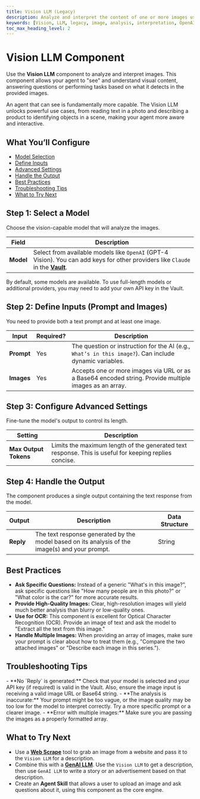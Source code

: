 ```yaml
---
title: Vision LLM (Legacy)
description: Analyze and interpret the content of one or more images using advanced AI vision models.
keywords: [Vision, LLM, legacy, image, analysis, interpretation, OpenAI, Claude, prompt]
toc_max_heading_level: 2
---
```


# Vision LLM Component

Use the **Vision LLM** component to analyze and interpret images. This component allows your agent to "see" and understand visual content, answering questions or performing tasks based on what it detects in the provided images.

<InfoCallout title="Why this matters">
An agent that can see is fundamentally more capable. The Vision LLM unlocks powerful use cases, from reading text in a photo and describing a product to identifying objects in a scene, making your agent more aware and interactive.
</InfoCallout>

<Spacer size="md" />

## What You’ll Configure

- [Model Selection](#step-1-select-a-model)
- [Define Inputs](#step-2-define-inputs-prompt-and-images)
- [Advanced Settings](#step-3-configure-advanced-settings)
- [Handle the Output](#step-4-handle-the-output)
- [Best Practices](#best-practices)
- [Troubleshooting Tips](#troubleshooting-tips)
- [What to Try Next](#what-to-try-next)

<Spacer size="md" />

## Step 1: Select a Model

Choose the vision-capable model that will analyze the images.

| Field   | Description                                                                                                   |
|---------|---------------------------------------------------------------------------------------------------------------|
| **Model** | Select from available models like `OpenAI` (GPT-4 Vision). You can add keys for other providers like `Claude` in the **[Vault](/docs/agent-studio/key-concepts/vault)**. |

<TipCallout title="API Keys">
By default, some models are available. To use full-length models or additional providers, you may need to add your own API key in the Vault.
</TipCallout>

<Spacer size="md" />

## Step 2: Define Inputs (Prompt and Images)

You need to provide both a text prompt and at least one image.

| Input   | Required?                   | Description                                                                                               |
|---------|-----------------------------|-----------------------------------------------------------------------------------------------------------|
| **Prompt**| <Badge type="required">Yes</Badge> | The question or instruction for the AI (e.g., `What’s in this image?`). Can include dynamic variables. |
| **Images**| <Badge type="required">Yes</Badge> | Accepts one or more images via URL or as a Base64 encoded string. Provide multiple images as an array. |

<Spacer size="md" />

## Step 3: Configure Advanced Settings

Fine-tune the model's output to control its length.

| Setting                 | Description                                                                                             |
|-------------------------|---------------------------------------------------------------------------------------------------------|
| **Max Output Tokens** | Limits the maximum length of the generated text response. This is useful for keeping replies concise. |

<Spacer size="md" />

## Step 4: Handle the Output

The component produces a single output containing the text response from the model.

| Output   | Description                                          | Data Structure |
|----------|------------------------------------------------------|----------------|
| **Reply**| The text response generated by the model based on its analysis of the image(s) and your prompt. | String         |

<Spacer size="md" />

## Best Practices

- **Ask Specific Questions:** Instead of a generic "What's in this image?", ask specific questions like "How many people are in this photo?" or "What color is the car?" for more accurate results.
- **Provide High-Quality Images:** Clear, high-resolution images will yield much better analysis than blurry or low-quality ones.
- **Use for OCR:** This component is excellent for Optical Character Recognition (OCR). Provide an image of text and ask the model to "Extract all the text from this image."
- **Handle Multiple Images:** When providing an array of images, make sure your prompt is clear about how to treat them (e.g., "Compare the two attached images" or "Describe each image in this series.").

<Spacer size="md" />

## Troubleshooting Tips

<InfoCallout title="If your vision analysis fails...">
- **No `Reply` is generated:** Check that your model is selected and your API key (if required) is valid in the Vault. Also, ensure the image input is receiving a valid image URL or Base64 string.
- **The analysis is inaccurate:** Your prompt might be too vague, or the image quality may be too low for the model to interpret correctly. Try a more specific prompt or a clearer image.
- **Error with multiple images:** Make sure you are passing the images as a properly formatted array.
</InfoCallout>

<Spacer size="md" />

## What to Try Next

- Use a **[Web Scrape](../tools/web-scrape)** tool to grab an image from a website and pass it to the `Vision LLM` for a description.
- Combine this with a **[GenAI LLM](../base/gen-ai-llm)**. Use the `Vision LLM` to get a description, then use `GenAI LLM` to write a story or an advertisement based on that description.
- Create an **Agent Skill** that allows a user to upload an image and ask questions about it, using this component as the core engine.
